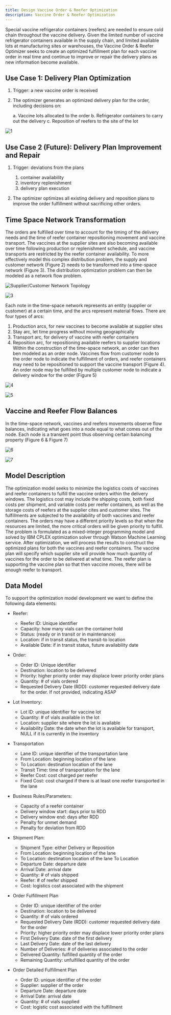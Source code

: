 ```yaml
---
title: Design Vaccine Order & Reefer Optimization 
description: Vaccine Order & Reefer Optimization 
---
```



Special vaccine refrigerator containers (reefers) are needed to ensure cold chain throughout the vaccine delivery. Given the limited number of vaccine refrigerator containers available in the supply chain, and limited available lots at manufacturing sites or warehouses, the Vaccine Order & Reefer Optimizer seeks to create an optimized fulfillment plan for each vaccine order in real time and continue to improve or repair the delivery plans as new information become available. 

## Use Case 1: Delivery Plan Optimization 

1.	Trigger: a new vaccine order is received
1.	The optimizer generates an optimized delivery plan for the order, including decisions on:

    a.	Vaccine lots allocated to the order
    b.	Refrigerator containers to carry out the delivery
    c.	Reposition of reefers to the site of the lot

![1](./images/voro-1.png)

## Use Case 2 (Future): Delivery Plan Improvement and Repair

1.	Trigger: deviations from the plans 

    1. container availability
    1. inventory replenishment
    1. delivery plan execution
1.	The optimizer optimizes all existing delivery and reposition plans to improve the order fulfillment without sacrificing other orders. 

## Time Space Network Transformation

The orders are fulfilled over time to account for the timing of the delivery needs and the time of reefer container repositioning movement and vaccine transport. The vaccines at the supplier sites are also becoming available over time following production or replenishment schedule, and vaccine transports are restricted by the reefer container availability. To more effectively model this complex distribution problem, the supply and customer network (Figure 2) needs to be transformed into a time-space network (Figure 3). The distribution optimization problem can then be modeled as a network flow problem. 

 ![Supplier/Customer Network Topology](./images/voro-fig2.png)

 ![3](./images/voro-fig3.png)

Each note in the time-space network represents an entity (supplier or customer) at a certain time, and the arcs represent material flows. There are four types of arcs: 

1. Production arcs, for new vaccines to become available at supplier sites
1. Stay arc, let time progress without moving geographically
1. Transport arc, for delivery of vaccine with reefer containers
1. Reposition arc, for repositioning available reefers to supplier locations
Within the construction of the time-space network, an order can then ben modeled as an order node. Vaccines flow from customer node to the order node to indicate the fulfillment of orders, and reefer containers may need to be repositioned to support the vaccine transport (Figure 4). An order node may be fulfilled by multiple customer node to indicate a delivery window for the order (Figure 5) 


 ![4](./images/voro-fig4.png)

 ![5](./images/voro-fig5.png)

## Vaccine and Reefer Flow Balances

In the time-space network, vaccines and reefers movements observe flow balances, indicating what goes into a node equal to what comes out of the node. Each node is a transient point thus observing certain balancing property (Figure 6 & Figure 7) 


 ![6](./images/voro-fig6.png)

 ![7](./images/voro-fig7.png)

## Model Description

The optimization model seeks to minimize the logistics costs of vaccines and reefer containers to fulfill the vaccine orders within the delivery windows. The logistics cost may include the shipping costs, both fixed costs per shipment, and variable costs per reefer containers, as well as the storage costs of reefers at the supplier cites and customer sites. The fulfillments are subjected to the availability of both vaccines and reefer containers. The orders may have a different priority levels so that when the resources are limited, the more critical orders will be given priority to fulfill. 
The problem is formulated as a mixed-integer programming model and solved by IBM CPLEX optimization solver through Watson Machine Learning service. 
After optimization, we will process the results to construct the optimized plans for both the vaccines and reefer containers. The vaccine plan will specify which supplier site will provide how much quantity of vaccines for the order to be delivered at what time. The reefer plan is supporting the vaccine plan so that then vaccine moves, there will be enough reefer to transport. 


## Data Model

To support the optimization model development we want to define the following data elements:

* Reefer: 
    * Reefer ID: Unique identifier
    * Capacity: how many vials can the container hold 
    * Status: (ready or in transit or in maintenance) 
    * Location: if in transit status, the transit-to location
    * Available Date: if in transit status, future availability date

* Order: 
    * Order ID: Unique identifier
    * Destination: location to be delivered
    * Priority: higher priority order may displace lower priority order plans
    * Quantity: # of vials ordered
    * Requested Delivery Date (RDD): customer requested delivery date for the order. If not provided, indicating ASAP

* Lot Inventory: 
    * Lot ID: unique identifier for vaccine lot
    * Quantity: # of vials available in the lot
    * Location: supplier site where the lot is available
    * Availability Date: the date when the lot is available for transport, NULL if it is currently in the inventory 

* Transportation
    * Lane ID: unique identifier of the transportation lane
    * From Location: beginning location of the lane
    * To Location: destination location of the lane
    * Transit Time: time of transportation for the lane
    * Reefer Cost: cost charged per reefer
    * Fixed Cost: cost charged if there is at least one reefer transported in the lane

* Business Rules/Parameters: 
    * Capacity of a reefer container
    * Delivery window start: days prior to RDD 
    * Delivery window end: days after RDD   
    * Penalty for unmet demand
    * Penalty for deviation from RDD

* Shipment Plan: 
    * Shipment Type: either Delivery or Reposition 
    * From Location: beginning location of the lane
    * To Location: destination location of the lane To Location
    * Departure Date: departure date 
    * Arrival Date: arrival date
    * Quantity: # of vials shipped
    * Reefer: # of reefer shipped
    * Cost: logistics cost associated with the shipment
*	Order Fulfillment Plan
    * Order ID: unique identifier of the order
    * Destination: location to be delivered
    * Quantity: # of vials ordered
    * Requested Delivery Date (RDD): customer requested delivery date for the order
    * Priority: higher priority order may displace lower priority order plans
    * First Delivery Date: date of the first delivery
    * Last Delivery Date: date of the last delivery
    * Number of Deliveries: # of deliveries associated to the order
    * Delivered Quantity: fulfilled quantity of the order
    * Remaining Quantity: unfulfilled quantity of the order
*	Order Detailed Fulfillment Plan
    * Order ID: unique identifier of the order
    * Supplier: supplier of the order 
    * Departure Date: departure date 
    * Arrival Date: arrival date
    * Quantity: # of vials supplied
    * Cost: logistic cost associated with the fulfillment



